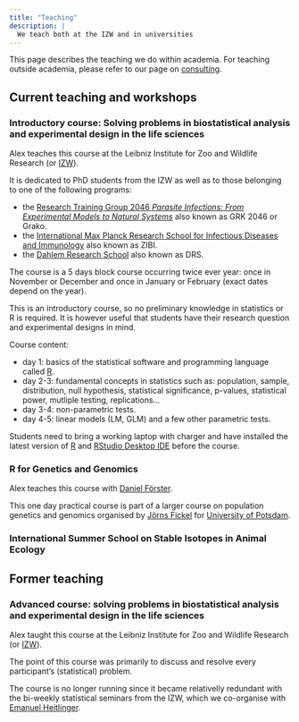 ```yaml
---
title: "Teaching"
description: |
  We teach both at the IZW and in universities
---
```


This page describes the teaching we do within academia.
For teaching outside academia, please refer to our page on [consulting](consulting.html#external).


## Current teaching and workshops

### Introductory course: Solving problems in biostatistical analysis and experimental design in the life sciences

Alex teaches this course at the Leibniz Institute for Zoo and Wildlife Research (or [IZW](https://www.izw-berlin.de/en/home.html)).

It is dedicated to PhD students from the IZW as well as to those belonging to one of the following programs:

- the [Research Training Group 2046 *Parasite Infections: From Experimental Models to Natural Systems* ](https://www.vetmed.fu-berlin.de/en/einrichtungen/sonstige/grk2046/index.html) also known as GRK 2046 or Grako.
- the [International Max Planck Research School for Infectious Diseases and Immunology](https://www.mpiib-berlin.mpg.de/graduate_program/general_information) also known as ZIBI.
- the [Dahlem Research School](https://www.drs.fu-berlin.de/) also known as DRS.

The course is a 5 days block course occurring twice ever year: once in November or December and once in January or February (exact dates depend on the year).

This is an introductory course, so no preliminary knowledge in statistics or R is required.
It is however useful that students have their research question and experimental designs in mind.

Course content:

- day 1: basics of the statistical software and programming language called [R](https://www.r-project.org/).
- day 2-3: fundamental concepts in statistics such as: population, sample, distribution, null hypothesis, statistical significance, p-values, statistical power, mutliple testing, replications...
- day 3-4: non-parametric tests.
- day 4-5: linear models (LM, GLM) and a few other parametric tests.

Students need to bring a working laptop with charger and have installed the latest version of [R](https://www.r-project.org/) and [RStudio Desktop IDE](https://www.rstudio.com/products/rstudio/download/) before the course.

### 

### R for Genetics and Genomics

Alex teaches this course with [Daniel Förster](https://www.izw-berlin.de/en/daniel-foerster-en.html).

This one day practical course is part of a larger course on population genetics and genomics organised by [Jörns Fickel]() for [University of Potsdam](https://www.uni-potsdam.de/en/university-of-potsdam?land=Irland).


### International Summer School on Stable Isotopes in Animal Ecology



## Former teaching

### Advanced course: solving problems in biostatistical analysis and experimental design in the life sciences

Alex taught this course at the Leibniz Institute for Zoo and Wildlife Research (or [IZW](https://www.izw-berlin.de/en/home.html)).

The point of this course was primarily to discuss and resolve every participant's (statistical) problem.

The course is no longer running since it became relativelly redundant with the bi-weekly statistical seminars from the IZW, which we co-organise with [Emanuel Heitlinger](https://scholar.google.com/citations?user=ZgBJ3aAAAAAJ).





